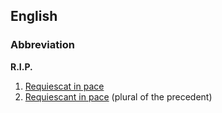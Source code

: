 ==English==

===Abbreviation===
'''R.I.P.'''

#[[Requiescat in pace]]
#[[Requiescant in pace]] (plural of the precedent)